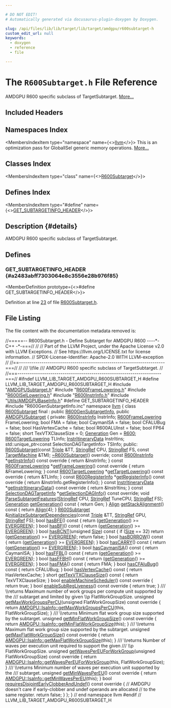 ```yaml
---

# DO NOT EDIT!
# Automatically generated via docusaurus-plugin-doxygen by Doxygen.

slug: /api/files/lib/lib/target/lib/target/amdgpu/r600subtarget-h
custom_edit_url: null
keywords:
  - doxygen
  - reference
  - file

---
```





# The `R600Subtarget.h` File Reference

<DoxygenPage pluginConfig={pluginConfig}>

AMDGPU R600 specific subclass of TargetSubtarget. <a href="#details">More...</a>

## Included Headers

<IncludesList>
<IncludesListItem
  filePath="AMDGPUSubtarget.h"
  permalink="/docs/api/files/lib/lib/target/lib/target/amdgpu/amdgpusubtarget-h"
  isLocal="true" />
<IncludesListItem
  filePath="R600FrameLowering.h"
  permalink="/docs/api/files/lib/lib/target/lib/target/amdgpu/r600framelowering-h"
  isLocal="true" />
<IncludesListItem
  filePath="R600ISelLowering.h"
  permalink="/docs/api/files/lib/lib/target/lib/target/amdgpu/r600isellowering-h"
  isLocal="true" />
<IncludesListItem
  filePath="R600InstrInfo.h"
  permalink="/docs/api/files/lib/lib/target/lib/target/amdgpu/r600instrinfo-h"
  isLocal="true" />
<IncludesListItem
  filePath="Utils/AMDGPUBaseInfo.h"
  permalink="/docs/api/files/lib/lib/target/lib/target/amdgpu/lib/target/amdgpu/utils/amdgpubaseinfo-h"
  isLocal="true" />
<IncludesListItem
  filePath="R600GenSubtargetInfo.inc"
  permalink=""
  isLocal="true" />
</IncludesList>

## Namespaces Index

<MembersIndex>

<MembersIndexItem
  type="namespace"
  name={<><a href="/docs/api/namespaces/llvm">llvm</a></>}>
This is an optimization pass for GlobalISel generic memory operations. <a href="/docs/api/namespaces/llvm/#details">More...</a>
</MembersIndexItem>

</MembersIndex>

## Classes Index

<MembersIndex>

<MembersIndexItem
  type="class"
  name={<><a href="/docs/api/classes/llvm/r600subtarget">R600Subtarget</a></>}>
</MembersIndexItem>

</MembersIndex>

## Defines Index

<MembersIndex>

<MembersIndexItem
  type="#define"
  name={<><a href="#a2483abff7303064e8c3556e28b976f85">GET&#95;SUBTARGETINFO&#95;HEADER</a></>}>
</MembersIndexItem>

</MembersIndex>

## Description {#details}

AMDGPU R600 specific subclass of TargetSubtarget.

<SectionDefinition>

## Defines

### GET&#95;SUBTARGETINFO&#95;HEADER {#a2483abff7303064e8c3556e28b976f85}

<MemberDefinition
  prototype={<>#define GET&#95;SUBTARGETINFO&#95;HEADER</>}>

Definition at line <a href="#l00023">23</a> of file <a href="/docs/api/files/lib/lib/target/lib/target/amdgpu/r600subtarget-h">R600Subtarget.h</a>.
</MemberDefinition>

</SectionDefinition>

## File Listing

The file content with the documentation metadata removed is:

<ProgramListing>

<Link id="l00001" /><CodeLine lineNumber="1"><Highlight kind="comment">//=====-- R600Subtarget.h - Define Subtarget for AMDGPU R600 ----&#42;- C++ -&#42;-===//</Highlight><Highlight kind="normal"></Highlight></CodeLine>
<Link id="l00002" /><CodeLine lineNumber="2"><Highlight kind="normal"></Highlight><Highlight kind="comment">//</Highlight><Highlight kind="normal"></Highlight></CodeLine>
<Link id="l00003" /><CodeLine lineNumber="3"><Highlight kind="normal"></Highlight><Highlight kind="comment">// Part of the LLVM Project, under the Apache License v2.0 with LLVM Exceptions.</Highlight><Highlight kind="normal"></Highlight></CodeLine>
<Link id="l00004" /><CodeLine lineNumber="4"><Highlight kind="normal"></Highlight><Highlight kind="comment">// See https://llvm.org/LICENSE.txt for license information.</Highlight><Highlight kind="normal"></Highlight></CodeLine>
<Link id="l00005" /><CodeLine lineNumber="5"><Highlight kind="normal"></Highlight><Highlight kind="comment">// SPDX-License-Identifier: Apache-2.0 WITH LLVM-exception</Highlight><Highlight kind="normal"></Highlight></CodeLine>
<Link id="l00006" /><CodeLine lineNumber="6"><Highlight kind="normal"></Highlight><Highlight kind="comment">//</Highlight><Highlight kind="normal"></Highlight></CodeLine>
<Link id="l00007" /><CodeLine lineNumber="7"><Highlight kind="normal"></Highlight><Highlight kind="comment">//==-----------------------------------------------------------------------===//</Highlight><Highlight kind="normal"></Highlight></CodeLine>
<Link id="l00008" /><CodeLine lineNumber="8"><Highlight kind="normal"></Highlight><Highlight kind="comment">//</Highlight><Highlight kind="comment"></Highlight></CodeLine>
<Link id="l00009" /><CodeLine lineNumber="9"><Highlight kind="comment">/// \\file</Highlight></CodeLine>
<Link id="l00010" /><CodeLine lineNumber="10"><Highlight kind="comment">/// AMDGPU R600 specific subclass of TargetSubtarget.</Highlight><Highlight kind="normal"></Highlight></CodeLine>
<Link id="l00011" /><CodeLine lineNumber="11"><Highlight kind="normal"></Highlight><Highlight kind="comment">//</Highlight><Highlight kind="normal"></Highlight></CodeLine>
<Link id="l00012" /><CodeLine lineNumber="12"><Highlight kind="normal"></Highlight><Highlight kind="comment">//===----------------------------------------------------------------------===//</Highlight><Highlight kind="normal"></Highlight></CodeLine>
<Link id="l00013" /><CodeLine lineNumber="13"><Highlight kind="normal"></Highlight></CodeLine>
<Link id="l00014" /><CodeLine lineNumber="14"><Highlight kind="normal"></Highlight><Highlight kind="preprocessor">#ifndef LLVM&#95;LIB&#95;TARGET&#95;AMDGPU&#95;R600SUBTARGET&#95;H</Highlight><Highlight kind="normal"></Highlight></CodeLine>
<Link id="l00015" /><CodeLine lineNumber="15"><Highlight kind="normal"></Highlight><Highlight kind="preprocessor">#define LLVM&#95;LIB&#95;TARGET&#95;AMDGPU&#95;R600SUBTARGET&#95;H</Highlight><Highlight kind="normal"></Highlight></CodeLine>
<Link id="l00016" /><CodeLine lineNumber="16"><Highlight kind="normal"></Highlight></CodeLine>
<Link id="l00017" /><CodeLine lineNumber="17"><Highlight kind="normal"></Highlight><Highlight kind="preprocessor">#include &quot;<a href="/docs/api/files/lib/lib/target/lib/target/amdgpu/amdgpusubtarget-h">AMDGPUSubtarget.h</a>&quot;</Highlight><Highlight kind="normal"></Highlight></CodeLine>
<Link id="l00018" /><CodeLine lineNumber="18"><Highlight kind="normal"></Highlight><Highlight kind="preprocessor">#include &quot;<a href="/docs/api/files/lib/lib/target/lib/target/amdgpu/r600framelowering-h">R600FrameLowering.h</a>&quot;</Highlight><Highlight kind="normal"></Highlight></CodeLine>
<Link id="l00019" /><CodeLine lineNumber="19"><Highlight kind="normal"></Highlight><Highlight kind="preprocessor">#include &quot;<a href="/docs/api/files/lib/lib/target/lib/target/amdgpu/r600isellowering-h">R600ISelLowering.h</a>&quot;</Highlight><Highlight kind="normal"></Highlight></CodeLine>
<Link id="l00020" /><CodeLine lineNumber="20"><Highlight kind="normal"></Highlight><Highlight kind="preprocessor">#include &quot;<a href="/docs/api/files/lib/lib/target/lib/target/amdgpu/r600instrinfo-h">R600InstrInfo.h</a>&quot;</Highlight><Highlight kind="normal"></Highlight></CodeLine>
<Link id="l00021" /><CodeLine lineNumber="21"><Highlight kind="normal"></Highlight><Highlight kind="preprocessor">#include &quot;<a href="/docs/api/files/lib/lib/target/lib/target/amdgpu/lib/target/amdgpu/utils/amdgpubaseinfo-h">Utils/AMDGPUBaseInfo.h</a>&quot;</Highlight><Highlight kind="normal"></Highlight></CodeLine>
<Link id="l00022" /><CodeLine lineNumber="22"><Highlight kind="normal"></Highlight></CodeLine>
<Link id="l00023" /><CodeLine lineNumber="23" lineLink="#a2483abff7303064e8c3556e28b976f85"><Highlight kind="normal"></Highlight><Highlight kind="preprocessor">#define GET&#95;SUBTARGETINFO&#95;HEADER</Highlight><Highlight kind="normal"></Highlight></CodeLine>
<Link id="l00024" /><CodeLine lineNumber="24"><Highlight kind="normal"></Highlight><Highlight kind="preprocessor">#include &quot;R600GenSubtargetInfo.inc&quot;</Highlight><Highlight kind="normal"></Highlight></CodeLine>
<Link id="l00025" /><CodeLine lineNumber="25"><Highlight kind="normal"></Highlight></CodeLine>
<Link id="l00026" /><CodeLine lineNumber="26"><Highlight kind="normal"></Highlight><Highlight kind="keyword">namespace </Highlight><Highlight kind="normal"><a href="/docs/api/namespaces/llvm">llvm</a> &#123;</Highlight></CodeLine>
<Link id="l00027" /><CodeLine lineNumber="27"><Highlight kind="normal"></Highlight></CodeLine>
<Link id="l00028" /><CodeLine lineNumber="28" lineLink="/docs/api/classes/llvm/r600subtarget"><Highlight kind="normal"></Highlight><Highlight kind="keyword">class </Highlight><Highlight kind="normal"><a href="/docs/api/classes/llvm/r600subtarget/#a5faa8d564b8e15601e7abc58f3dcdabb">R600Subtarget</a> final : </Highlight><Highlight kind="keyword">public</Highlight><Highlight kind="normal"> <a href="/docs/api/classes/r600gensubtargetinfo">R600GenSubtargetInfo</a>,</Highlight></CodeLine>
<Link id="l00029" /><CodeLine lineNumber="29"><Highlight kind="normal">                            </Highlight><Highlight kind="keyword">public</Highlight><Highlight kind="normal"> <a href="/docs/api/classes/llvm/amdgpusubtarget/#aad4744328912a86e07d71374296cb44e">AMDGPUSubtarget</a> &#123;</Highlight></CodeLine>
<Link id="l00030" /><CodeLine lineNumber="30"><Highlight kind="normal"></Highlight><Highlight kind="keyword">private</Highlight><Highlight kind="normal">:</Highlight></CodeLine>
<Link id="l00031" /><CodeLine lineNumber="31"><Highlight kind="normal">  <a href="/docs/api/classes/llvm/r600instrinfo">R600InstrInfo</a> InstrInfo;</Highlight></CodeLine>
<Link id="l00032" /><CodeLine lineNumber="32"><Highlight kind="normal">  <a href="/docs/api/classes/llvm/r600framelowering">R600FrameLowering</a> FrameLowering;</Highlight></CodeLine>
<Link id="l00033" /><CodeLine lineNumber="33"><Highlight kind="normal">  </Highlight><Highlight kind="keywordtype">bool</Highlight><Highlight kind="normal"> FMA = </Highlight><Highlight kind="keyword">false</Highlight><Highlight kind="normal">;</Highlight></CodeLine>
<Link id="l00034" /><CodeLine lineNumber="34"><Highlight kind="normal">  </Highlight><Highlight kind="keywordtype">bool</Highlight><Highlight kind="normal"> CaymanISA = </Highlight><Highlight kind="keyword">false</Highlight><Highlight kind="normal">;</Highlight></CodeLine>
<Link id="l00035" /><CodeLine lineNumber="35"><Highlight kind="normal">  </Highlight><Highlight kind="keywordtype">bool</Highlight><Highlight kind="normal"> CFALUBug = </Highlight><Highlight kind="keyword">false</Highlight><Highlight kind="normal">;</Highlight></CodeLine>
<Link id="l00036" /><CodeLine lineNumber="36"><Highlight kind="normal">  </Highlight><Highlight kind="keywordtype">bool</Highlight><Highlight kind="normal"> HasVertexCache = </Highlight><Highlight kind="keyword">false</Highlight><Highlight kind="normal">;</Highlight></CodeLine>
<Link id="l00037" /><CodeLine lineNumber="37"><Highlight kind="normal">  </Highlight><Highlight kind="keywordtype">bool</Highlight><Highlight kind="normal"> R600ALUInst = </Highlight><Highlight kind="keyword">false</Highlight><Highlight kind="normal">;</Highlight></CodeLine>
<Link id="l00038" /><CodeLine lineNumber="38"><Highlight kind="normal">  </Highlight><Highlight kind="keywordtype">bool</Highlight><Highlight kind="normal"> FP64 = </Highlight><Highlight kind="keyword">false</Highlight><Highlight kind="normal">;</Highlight></CodeLine>
<Link id="l00039" /><CodeLine lineNumber="39"><Highlight kind="normal">  </Highlight><Highlight kind="keywordtype">short</Highlight><Highlight kind="normal"> TexVTXClauseSize = 0;</Highlight></CodeLine>
<Link id="l00040" /><CodeLine lineNumber="40"><Highlight kind="normal">  <a href="/docs/api/classes/llvm/amdgpusubtarget/#a53c0ee4138bfbf9e0410a65e0eaa36e2">Generation</a> Gen = <a href="/docs/api/classes/llvm/amdgpusubtarget/#a53c0ee4138bfbf9e0410a65e0eaa36e2ab901507f175eea2133e8779a0a962ae0">R600</a>;</Highlight></CodeLine>
<Link id="l00041" /><CodeLine lineNumber="41"><Highlight kind="normal">  <a href="/docs/api/classes/llvm/r600targetlowering">R600TargetLowering</a> TLInfo;</Highlight></CodeLine>
<Link id="l00042" /><CodeLine lineNumber="42"><Highlight kind="normal">  <a href="/docs/api/classes/llvm/instritinerarydata">InstrItineraryData</a> InstrItins;</Highlight></CodeLine>
<Link id="l00043" /><CodeLine lineNumber="43"><Highlight kind="normal">  std::unique&#95;ptr&lt;const SelectionDAGTargetInfo&gt; TSInfo;</Highlight></CodeLine>
<Link id="l00044" /><CodeLine lineNumber="44"><Highlight kind="normal"></Highlight></CodeLine>
<Link id="l00045" /><CodeLine lineNumber="45"><Highlight kind="normal"></Highlight><Highlight kind="keyword">public</Highlight><Highlight kind="normal">:</Highlight></CodeLine>
<Link id="l00046" /><CodeLine lineNumber="46"><Highlight kind="normal">  <a href="/docs/api/classes/llvm/r600subtarget/#a5faa8d564b8e15601e7abc58f3dcdabb">R600Subtarget</a>(</Highlight><Highlight kind="keyword">const</Highlight><Highlight kind="normal"> <a href="/docs/api/classes/llvm/triple">Triple</a> &amp;TT, <a href="/docs/api/classes/llvm/stringref">StringRef</a> CPU, <a href="/docs/api/classes/llvm/stringref">StringRef</a> FS,</Highlight></CodeLine>
<Link id="l00047" /><CodeLine lineNumber="47"><Highlight kind="normal">                </Highlight><Highlight kind="keyword">const</Highlight><Highlight kind="normal"> <a href="/docs/api/classes/llvm/targetmachine">TargetMachine</a> &amp;TM);</Highlight></CodeLine>
<Link id="l00048" /><CodeLine lineNumber="48"><Highlight kind="normal"></Highlight></CodeLine>
<Link id="l00049" /><CodeLine lineNumber="49" lineLink="/docs/api/classes/llvm/r600subtarget/#ab11dbac2d078baba6f99d4c4fa8204d2"><Highlight kind="normal">  <a href="/docs/api/classes/llvm/r600subtarget/#ab11dbac2d078baba6f99d4c4fa8204d2">~R600Subtarget</a>() </Highlight><Highlight kind="keyword">override</Highlight><Highlight kind="normal">;</Highlight></CodeLine>
<Link id="l00050" /><CodeLine lineNumber="50"><Highlight kind="normal"></Highlight></CodeLine>
<Link id="l00051" /><CodeLine lineNumber="51" lineLink="/docs/api/classes/llvm/r600subtarget/#abed9ff012296c75cf187200d0279f2fc"><Highlight kind="normal">  </Highlight><Highlight kind="keyword">const</Highlight><Highlight kind="normal"> <a href="/docs/api/classes/llvm/r600instrinfo">R600InstrInfo</a> &#42;<a href="/docs/api/classes/llvm/r600subtarget/#abed9ff012296c75cf187200d0279f2fc">getInstrInfo</a>()</Highlight><Highlight kind="keyword"> const override </Highlight><Highlight kind="normal">&#123; </Highlight><Highlight kind="keywordflow">return</Highlight><Highlight kind="normal"> &amp;InstrInfo; &#125;</Highlight></CodeLine>
<Link id="l00052" /><CodeLine lineNumber="52"><Highlight kind="normal"></Highlight></CodeLine>
<Link id="l00053" /><CodeLine lineNumber="53" lineLink="/docs/api/classes/llvm/r600subtarget/#a6c6e719c60b4b3329ca6e3e33e7c8634"><Highlight kind="normal">  </Highlight><Highlight kind="keyword">const</Highlight><Highlight kind="normal"> <a href="/docs/api/classes/llvm/r600framelowering">R600FrameLowering</a> &#42;<a href="/docs/api/classes/llvm/r600subtarget/#a6c6e719c60b4b3329ca6e3e33e7c8634">getFrameLowering</a>()</Highlight><Highlight kind="keyword"> const override </Highlight><Highlight kind="normal">&#123;</Highlight></CodeLine>
<Link id="l00054" /><CodeLine lineNumber="54"><Highlight kind="normal">    </Highlight><Highlight kind="keywordflow">return</Highlight><Highlight kind="normal"> &amp;FrameLowering;</Highlight></CodeLine>
<Link id="l00055" /><CodeLine lineNumber="55"><Highlight kind="normal">  &#125;</Highlight></CodeLine>
<Link id="l00056" /><CodeLine lineNumber="56"><Highlight kind="normal"></Highlight></CodeLine>
<Link id="l00057" /><CodeLine lineNumber="57" lineLink="/docs/api/classes/llvm/r600subtarget/#aa3a7e720d4124bc258221b6d053230e6"><Highlight kind="normal">  </Highlight><Highlight kind="keyword">const</Highlight><Highlight kind="normal"> <a href="/docs/api/classes/llvm/r600targetlowering">R600TargetLowering</a> &#42;<a href="/docs/api/classes/llvm/r600subtarget/#aa3a7e720d4124bc258221b6d053230e6">getTargetLowering</a>()</Highlight><Highlight kind="keyword"> const override </Highlight><Highlight kind="normal">&#123;</Highlight></CodeLine>
<Link id="l00058" /><CodeLine lineNumber="58"><Highlight kind="normal">    </Highlight><Highlight kind="keywordflow">return</Highlight><Highlight kind="normal"> &amp;TLInfo;</Highlight></CodeLine>
<Link id="l00059" /><CodeLine lineNumber="59"><Highlight kind="normal">  &#125;</Highlight></CodeLine>
<Link id="l00060" /><CodeLine lineNumber="60"><Highlight kind="normal"></Highlight></CodeLine>
<Link id="l00061" /><CodeLine lineNumber="61" lineLink="/docs/api/classes/llvm/r600subtarget/#ab0a2572723cc4075a9273effd863386f"><Highlight kind="normal">  </Highlight><Highlight kind="keyword">const</Highlight><Highlight kind="normal"> <a href="/docs/api/structs/llvm/r600registerinfo">R600RegisterInfo</a> &#42;<a href="/docs/api/classes/llvm/r600subtarget/#ab0a2572723cc4075a9273effd863386f">getRegisterInfo</a>()</Highlight><Highlight kind="keyword"> const override </Highlight><Highlight kind="normal">&#123;</Highlight></CodeLine>
<Link id="l00062" /><CodeLine lineNumber="62"><Highlight kind="normal">    </Highlight><Highlight kind="keywordflow">return</Highlight><Highlight kind="normal"> &amp;InstrInfo.getRegisterInfo();</Highlight></CodeLine>
<Link id="l00063" /><CodeLine lineNumber="63"><Highlight kind="normal">  &#125;</Highlight></CodeLine>
<Link id="l00064" /><CodeLine lineNumber="64"><Highlight kind="normal"></Highlight></CodeLine>
<Link id="l00065" /><CodeLine lineNumber="65" lineLink="/docs/api/classes/llvm/r600subtarget/#afa32fda845e007cf0761a85be8fb4fd4"><Highlight kind="normal">  </Highlight><Highlight kind="keyword">const</Highlight><Highlight kind="normal"> <a href="/docs/api/classes/llvm/instritinerarydata">InstrItineraryData</a> &#42;<a href="/docs/api/classes/llvm/r600subtarget/#afa32fda845e007cf0761a85be8fb4fd4">getInstrItineraryData</a>()</Highlight><Highlight kind="keyword"> const override </Highlight><Highlight kind="normal">&#123;</Highlight></CodeLine>
<Link id="l00066" /><CodeLine lineNumber="66"><Highlight kind="normal">    </Highlight><Highlight kind="keywordflow">return</Highlight><Highlight kind="normal"> &amp;InstrItins;</Highlight></CodeLine>
<Link id="l00067" /><CodeLine lineNumber="67"><Highlight kind="normal">  &#125;</Highlight></CodeLine>
<Link id="l00068" /><CodeLine lineNumber="68"><Highlight kind="normal"></Highlight></CodeLine>
<Link id="l00069" /><CodeLine lineNumber="69"><Highlight kind="normal">  </Highlight><Highlight kind="keyword">const</Highlight><Highlight kind="normal"> <a href="/docs/api/classes/llvm/selectiondagtargetinfo">SelectionDAGTargetInfo</a> &#42;<a href="/docs/api/classes/llvm/r600subtarget/#abf234596a86aae94331cacdbf3e7f90b">getSelectionDAGInfo</a>() </Highlight><Highlight kind="keyword">const override</Highlight><Highlight kind="normal">;</Highlight></CodeLine>
<Link id="l00070" /><CodeLine lineNumber="70"><Highlight kind="normal"></Highlight></CodeLine>
<Link id="l00071" /><CodeLine lineNumber="71" lineLink="/docs/api/classes/llvm/r600subtarget/#af24bd98065c2c35ef77a876ca99d887b"><Highlight kind="normal">  </Highlight><Highlight kind="keywordtype">void</Highlight><Highlight kind="normal"> <a href="/docs/api/classes/llvm/r600subtarget/#af24bd98065c2c35ef77a876ca99d887b">ParseSubtargetFeatures</a>(<a href="/docs/api/classes/llvm/stringref">StringRef</a> CPU, <a href="/docs/api/classes/llvm/stringref">StringRef</a> TuneCPU, <a href="/docs/api/classes/llvm/stringref">StringRef</a> FS);</Highlight></CodeLine>
<Link id="l00072" /><CodeLine lineNumber="72"><Highlight kind="normal"></Highlight></CodeLine>
<Link id="l00073" /><CodeLine lineNumber="73" lineLink="/docs/api/classes/llvm/r600subtarget/#aee79390ce7af3c7d999f347433516859"><Highlight kind="normal">  <a href="/docs/api/classes/llvm/amdgpusubtarget/#a53c0ee4138bfbf9e0410a65e0eaa36e2">Generation</a> <a href="/docs/api/classes/llvm/r600subtarget/#aee79390ce7af3c7d999f347433516859">getGeneration</a>()</Highlight><Highlight kind="keyword"> const </Highlight><Highlight kind="normal">&#123;</Highlight></CodeLine>
<Link id="l00074" /><CodeLine lineNumber="74"><Highlight kind="normal">    </Highlight><Highlight kind="keywordflow">return</Highlight><Highlight kind="normal"> Gen;</Highlight></CodeLine>
<Link id="l00075" /><CodeLine lineNumber="75"><Highlight kind="normal">  &#125;</Highlight></CodeLine>
<Link id="l00076" /><CodeLine lineNumber="76"><Highlight kind="normal"></Highlight></CodeLine>
<Link id="l00077" /><CodeLine lineNumber="77" lineLink="/docs/api/classes/llvm/r600subtarget/#add9c03761dbcb2a37f5d2bda1f9303f0"><Highlight kind="normal">  <a href="/docs/api/structs/llvm/align">Align</a> <a href="/docs/api/classes/llvm/r600subtarget/#add9c03761dbcb2a37f5d2bda1f9303f0">getStackAlignment</a>()</Highlight><Highlight kind="keyword"> const </Highlight><Highlight kind="normal">&#123; </Highlight><Highlight kind="keywordflow">return</Highlight><Highlight kind="normal"> <a href="/docs/api/structs/llvm/align">Align</a>(4); &#125;</Highlight></CodeLine>
<Link id="l00078" /><CodeLine lineNumber="78"><Highlight kind="normal"></Highlight></CodeLine>
<Link id="l00079" /><CodeLine lineNumber="79"><Highlight kind="normal">  <a href="/docs/api/classes/llvm/r600subtarget">R600Subtarget</a> &amp;<a href="/docs/api/classes/llvm/r600subtarget/#aca90fa599aa2c0ecee39e6df084ae760">initializeSubtargetDependencies</a>(</Highlight><Highlight kind="keyword">const</Highlight><Highlight kind="normal"> <a href="/docs/api/classes/llvm/triple">Triple</a> &amp;TT,</Highlight></CodeLine>
<Link id="l00080" /><CodeLine lineNumber="80"><Highlight kind="normal">                                                 <a href="/docs/api/classes/llvm/stringref">StringRef</a> GPU, <a href="/docs/api/classes/llvm/stringref">StringRef</a> FS);</Highlight></CodeLine>
<Link id="l00081" /><CodeLine lineNumber="81"><Highlight kind="normal"></Highlight></CodeLine>
<Link id="l00082" /><CodeLine lineNumber="82" lineLink="/docs/api/classes/llvm/r600subtarget/#aec6ad6cec544e565e822d5069eddf65b"><Highlight kind="normal">  </Highlight><Highlight kind="keywordtype">bool</Highlight><Highlight kind="normal"> <a href="/docs/api/classes/llvm/r600subtarget/#aec6ad6cec544e565e822d5069eddf65b">hasBFE</a>()</Highlight><Highlight kind="keyword"> const </Highlight><Highlight kind="normal">&#123;</Highlight></CodeLine>
<Link id="l00083" /><CodeLine lineNumber="83"><Highlight kind="normal">    </Highlight><Highlight kind="keywordflow">return</Highlight><Highlight kind="normal"> (<a href="/docs/api/classes/llvm/r600subtarget/#aee79390ce7af3c7d999f347433516859">getGeneration</a>() &gt;= <a href="/docs/api/classes/llvm/amdgpusubtarget/#a53c0ee4138bfbf9e0410a65e0eaa36e2a2c2ada0fee5d63ea6a21e292bf24c815">EVERGREEN</a>);</Highlight></CodeLine>
<Link id="l00084" /><CodeLine lineNumber="84"><Highlight kind="normal">  &#125;</Highlight></CodeLine>
<Link id="l00085" /><CodeLine lineNumber="85"><Highlight kind="normal"></Highlight></CodeLine>
<Link id="l00086" /><CodeLine lineNumber="86" lineLink="/docs/api/classes/llvm/r600subtarget/#a5dfe887f01e4ac7e66b8f3270c6daa5e"><Highlight kind="normal">  </Highlight><Highlight kind="keywordtype">bool</Highlight><Highlight kind="normal"> <a href="/docs/api/classes/llvm/r600subtarget/#a5dfe887f01e4ac7e66b8f3270c6daa5e">hasBFI</a>()</Highlight><Highlight kind="keyword"> const </Highlight><Highlight kind="normal">&#123;</Highlight></CodeLine>
<Link id="l00087" /><CodeLine lineNumber="87"><Highlight kind="normal">    </Highlight><Highlight kind="keywordflow">return</Highlight><Highlight kind="normal"> (<a href="/docs/api/classes/llvm/r600subtarget/#aee79390ce7af3c7d999f347433516859">getGeneration</a>() &gt;= <a href="/docs/api/classes/llvm/amdgpusubtarget/#a53c0ee4138bfbf9e0410a65e0eaa36e2a2c2ada0fee5d63ea6a21e292bf24c815">EVERGREEN</a>);</Highlight></CodeLine>
<Link id="l00088" /><CodeLine lineNumber="88"><Highlight kind="normal">  &#125;</Highlight></CodeLine>
<Link id="l00089" /><CodeLine lineNumber="89"><Highlight kind="normal"></Highlight></CodeLine>
<Link id="l00090" /><CodeLine lineNumber="90" lineLink="/docs/api/classes/llvm/r600subtarget/#acabcda10288d6bbb4ec98c488a9eff89"><Highlight kind="normal">  </Highlight><Highlight kind="keywordtype">bool</Highlight><Highlight kind="normal"> <a href="/docs/api/classes/llvm/r600subtarget/#acabcda10288d6bbb4ec98c488a9eff89">hasBCNT</a>(</Highlight><Highlight kind="keywordtype">unsigned</Highlight><Highlight kind="normal"> <a href="/docs/api/files/lib/lib/analysis/inlineorder-cpp/#a7ee6f0cb51c3b9056199e9a0001fe8c3a6f6cb72d544962fa333e2e34ce64f719">Size</a>)</Highlight><Highlight kind="keyword"> const </Highlight><Highlight kind="normal">&#123;</Highlight></CodeLine>
<Link id="l00091" /><CodeLine lineNumber="91"><Highlight kind="normal">    </Highlight><Highlight kind="keywordflow">if</Highlight><Highlight kind="normal"> (<a href="/docs/api/files/lib/lib/analysis/inlineorder-cpp/#a7ee6f0cb51c3b9056199e9a0001fe8c3a6f6cb72d544962fa333e2e34ce64f719">Size</a> == 32)</Highlight></CodeLine>
<Link id="l00092" /><CodeLine lineNumber="92"><Highlight kind="normal">      </Highlight><Highlight kind="keywordflow">return</Highlight><Highlight kind="normal"> (<a href="/docs/api/classes/llvm/r600subtarget/#aee79390ce7af3c7d999f347433516859">getGeneration</a>() &gt;= <a href="/docs/api/classes/llvm/amdgpusubtarget/#a53c0ee4138bfbf9e0410a65e0eaa36e2a2c2ada0fee5d63ea6a21e292bf24c815">EVERGREEN</a>);</Highlight></CodeLine>
<Link id="l00093" /><CodeLine lineNumber="93"><Highlight kind="normal"></Highlight></CodeLine>
<Link id="l00094" /><CodeLine lineNumber="94"><Highlight kind="normal">    </Highlight><Highlight kind="keywordflow">return</Highlight><Highlight kind="normal"> </Highlight><Highlight kind="keyword">false</Highlight><Highlight kind="normal">;</Highlight></CodeLine>
<Link id="l00095" /><CodeLine lineNumber="95"><Highlight kind="normal">  &#125;</Highlight></CodeLine>
<Link id="l00096" /><CodeLine lineNumber="96"><Highlight kind="normal"></Highlight></CodeLine>
<Link id="l00097" /><CodeLine lineNumber="97" lineLink="/docs/api/classes/llvm/r600subtarget/#ad22b2f6dbe4da2fe357d7cd9ce17d250"><Highlight kind="normal">  </Highlight><Highlight kind="keywordtype">bool</Highlight><Highlight kind="normal"> <a href="/docs/api/classes/llvm/r600subtarget/#ad22b2f6dbe4da2fe357d7cd9ce17d250">hasBORROW</a>()</Highlight><Highlight kind="keyword"> const </Highlight><Highlight kind="normal">&#123;</Highlight></CodeLine>
<Link id="l00098" /><CodeLine lineNumber="98"><Highlight kind="normal">    </Highlight><Highlight kind="keywordflow">return</Highlight><Highlight kind="normal"> (<a href="/docs/api/classes/llvm/r600subtarget/#aee79390ce7af3c7d999f347433516859">getGeneration</a>() &gt;= <a href="/docs/api/classes/llvm/amdgpusubtarget/#a53c0ee4138bfbf9e0410a65e0eaa36e2a2c2ada0fee5d63ea6a21e292bf24c815">EVERGREEN</a>);</Highlight></CodeLine>
<Link id="l00099" /><CodeLine lineNumber="99"><Highlight kind="normal">  &#125;</Highlight></CodeLine>
<Link id="l00100" /><CodeLine lineNumber="100"><Highlight kind="normal"></Highlight></CodeLine>
<Link id="l00101" /><CodeLine lineNumber="101" lineLink="/docs/api/classes/llvm/r600subtarget/#a997001c50cb974b12cfa8e44e7e65eab"><Highlight kind="normal">  </Highlight><Highlight kind="keywordtype">bool</Highlight><Highlight kind="normal"> <a href="/docs/api/classes/llvm/r600subtarget/#a997001c50cb974b12cfa8e44e7e65eab">hasCARRY</a>()</Highlight><Highlight kind="keyword"> const </Highlight><Highlight kind="normal">&#123;</Highlight></CodeLine>
<Link id="l00102" /><CodeLine lineNumber="102"><Highlight kind="normal">    </Highlight><Highlight kind="keywordflow">return</Highlight><Highlight kind="normal"> (<a href="/docs/api/classes/llvm/r600subtarget/#aee79390ce7af3c7d999f347433516859">getGeneration</a>() &gt;= <a href="/docs/api/classes/llvm/amdgpusubtarget/#a53c0ee4138bfbf9e0410a65e0eaa36e2a2c2ada0fee5d63ea6a21e292bf24c815">EVERGREEN</a>);</Highlight></CodeLine>
<Link id="l00103" /><CodeLine lineNumber="103"><Highlight kind="normal">  &#125;</Highlight></CodeLine>
<Link id="l00104" /><CodeLine lineNumber="104"><Highlight kind="normal"></Highlight></CodeLine>
<Link id="l00105" /><CodeLine lineNumber="105" lineLink="/docs/api/classes/llvm/r600subtarget/#a6fc0932f0f72567eeaec4cdee4a492cf"><Highlight kind="normal">  </Highlight><Highlight kind="keywordtype">bool</Highlight><Highlight kind="normal"> <a href="/docs/api/classes/llvm/r600subtarget/#a6fc0932f0f72567eeaec4cdee4a492cf">hasCaymanISA</a>()</Highlight><Highlight kind="keyword"> const </Highlight><Highlight kind="normal">&#123;</Highlight></CodeLine>
<Link id="l00106" /><CodeLine lineNumber="106"><Highlight kind="normal">    </Highlight><Highlight kind="keywordflow">return</Highlight><Highlight kind="normal"> CaymanISA;</Highlight></CodeLine>
<Link id="l00107" /><CodeLine lineNumber="107"><Highlight kind="normal">  &#125;</Highlight></CodeLine>
<Link id="l00108" /><CodeLine lineNumber="108"><Highlight kind="normal"></Highlight></CodeLine>
<Link id="l00109" /><CodeLine lineNumber="109" lineLink="/docs/api/classes/llvm/r600subtarget/#ad5fd28ce86749e0629802606970a6e41"><Highlight kind="normal">  </Highlight><Highlight kind="keywordtype">bool</Highlight><Highlight kind="normal"> <a href="/docs/api/classes/llvm/r600subtarget/#ad5fd28ce86749e0629802606970a6e41">hasFFBL</a>()</Highlight><Highlight kind="keyword"> const </Highlight><Highlight kind="normal">&#123;</Highlight></CodeLine>
<Link id="l00110" /><CodeLine lineNumber="110"><Highlight kind="normal">    </Highlight><Highlight kind="keywordflow">return</Highlight><Highlight kind="normal"> (<a href="/docs/api/classes/llvm/r600subtarget/#aee79390ce7af3c7d999f347433516859">getGeneration</a>() &gt;= <a href="/docs/api/classes/llvm/amdgpusubtarget/#a53c0ee4138bfbf9e0410a65e0eaa36e2a2c2ada0fee5d63ea6a21e292bf24c815">EVERGREEN</a>);</Highlight></CodeLine>
<Link id="l00111" /><CodeLine lineNumber="111"><Highlight kind="normal">  &#125;</Highlight></CodeLine>
<Link id="l00112" /><CodeLine lineNumber="112"><Highlight kind="normal"></Highlight></CodeLine>
<Link id="l00113" /><CodeLine lineNumber="113" lineLink="/docs/api/classes/llvm/r600subtarget/#a1ab267e9517543e36fc825ee69c6107f"><Highlight kind="normal">  </Highlight><Highlight kind="keywordtype">bool</Highlight><Highlight kind="normal"> <a href="/docs/api/classes/llvm/r600subtarget/#a1ab267e9517543e36fc825ee69c6107f">hasFFBH</a>()</Highlight><Highlight kind="keyword"> const </Highlight><Highlight kind="normal">&#123;</Highlight></CodeLine>
<Link id="l00114" /><CodeLine lineNumber="114"><Highlight kind="normal">    </Highlight><Highlight kind="keywordflow">return</Highlight><Highlight kind="normal"> (<a href="/docs/api/classes/llvm/r600subtarget/#aee79390ce7af3c7d999f347433516859">getGeneration</a>() &gt;= <a href="/docs/api/classes/llvm/amdgpusubtarget/#a53c0ee4138bfbf9e0410a65e0eaa36e2a2c2ada0fee5d63ea6a21e292bf24c815">EVERGREEN</a>);</Highlight></CodeLine>
<Link id="l00115" /><CodeLine lineNumber="115"><Highlight kind="normal">  &#125;</Highlight></CodeLine>
<Link id="l00116" /><CodeLine lineNumber="116"><Highlight kind="normal"></Highlight></CodeLine>
<Link id="l00117" /><CodeLine lineNumber="117" lineLink="/docs/api/classes/llvm/r600subtarget/#a2fe3d685e032def360d64494a085e19e"><Highlight kind="normal">  </Highlight><Highlight kind="keywordtype">bool</Highlight><Highlight kind="normal"> <a href="/docs/api/classes/llvm/r600subtarget/#a2fe3d685e032def360d64494a085e19e">hasFMA</a>()</Highlight><Highlight kind="keyword"> const </Highlight><Highlight kind="normal">&#123; </Highlight><Highlight kind="keywordflow">return</Highlight><Highlight kind="normal"> FMA; &#125;</Highlight></CodeLine>
<Link id="l00118" /><CodeLine lineNumber="118"><Highlight kind="normal"></Highlight></CodeLine>
<Link id="l00119" /><CodeLine lineNumber="119" lineLink="/docs/api/classes/llvm/r600subtarget/#a232824a818387c070b9718d7045d1201"><Highlight kind="normal">  </Highlight><Highlight kind="keywordtype">bool</Highlight><Highlight kind="normal"> <a href="/docs/api/classes/llvm/r600subtarget/#a232824a818387c070b9718d7045d1201">hasCFAluBug</a>()</Highlight><Highlight kind="keyword"> const </Highlight><Highlight kind="normal">&#123; </Highlight><Highlight kind="keywordflow">return</Highlight><Highlight kind="normal"> CFALUBug; &#125;</Highlight></CodeLine>
<Link id="l00120" /><CodeLine lineNumber="120"><Highlight kind="normal"></Highlight></CodeLine>
<Link id="l00121" /><CodeLine lineNumber="121" lineLink="/docs/api/classes/llvm/r600subtarget/#a19c3c6f49063d3c18697de41a145035d"><Highlight kind="normal">  </Highlight><Highlight kind="keywordtype">bool</Highlight><Highlight kind="normal"> <a href="/docs/api/classes/llvm/r600subtarget/#a19c3c6f49063d3c18697de41a145035d">hasVertexCache</a>()</Highlight><Highlight kind="keyword"> const </Highlight><Highlight kind="normal">&#123; </Highlight><Highlight kind="keywordflow">return</Highlight><Highlight kind="normal"> HasVertexCache; &#125;</Highlight></CodeLine>
<Link id="l00122" /><CodeLine lineNumber="122"><Highlight kind="normal"></Highlight></CodeLine>
<Link id="l00123" /><CodeLine lineNumber="123" lineLink="/docs/api/classes/llvm/r600subtarget/#a4bb2269867e8aad484e06b810108b657"><Highlight kind="normal">  </Highlight><Highlight kind="keywordtype">short</Highlight><Highlight kind="normal"> <a href="/docs/api/classes/llvm/r600subtarget/#a4bb2269867e8aad484e06b810108b657">getTexVTXClauseSize</a>()</Highlight><Highlight kind="keyword"> const </Highlight><Highlight kind="normal">&#123; </Highlight><Highlight kind="keywordflow">return</Highlight><Highlight kind="normal"> TexVTXClauseSize; &#125;</Highlight></CodeLine>
<Link id="l00124" /><CodeLine lineNumber="124"><Highlight kind="normal"></Highlight></CodeLine>
<Link id="l00125" /><CodeLine lineNumber="125" lineLink="/docs/api/classes/llvm/r600subtarget/#afa727396f5c2f655b5069ba64f6b01b1"><Highlight kind="normal">  </Highlight><Highlight kind="keywordtype">bool</Highlight><Highlight kind="normal"> <a href="/docs/api/classes/llvm/r600subtarget/#afa727396f5c2f655b5069ba64f6b01b1">enableMachineScheduler</a>()</Highlight><Highlight kind="keyword"> const override </Highlight><Highlight kind="normal">&#123;</Highlight></CodeLine>
<Link id="l00126" /><CodeLine lineNumber="126"><Highlight kind="normal">    </Highlight><Highlight kind="keywordflow">return</Highlight><Highlight kind="normal"> </Highlight><Highlight kind="keyword">true</Highlight><Highlight kind="normal">;</Highlight></CodeLine>
<Link id="l00127" /><CodeLine lineNumber="127"><Highlight kind="normal">  &#125;</Highlight></CodeLine>
<Link id="l00128" /><CodeLine lineNumber="128"><Highlight kind="normal"></Highlight></CodeLine>
<Link id="l00129" /><CodeLine lineNumber="129" lineLink="/docs/api/classes/llvm/r600subtarget/#ac17abc9497f53d92fadb82f39dc0191a"><Highlight kind="normal">  </Highlight><Highlight kind="keywordtype">bool</Highlight><Highlight kind="normal"> <a href="/docs/api/classes/llvm/r600subtarget/#ac17abc9497f53d92fadb82f39dc0191a">enableSubRegLiveness</a>()</Highlight><Highlight kind="keyword"> const override </Highlight><Highlight kind="normal">&#123;</Highlight></CodeLine>
<Link id="l00130" /><CodeLine lineNumber="130"><Highlight kind="normal">    </Highlight><Highlight kind="keywordflow">return</Highlight><Highlight kind="normal"> </Highlight><Highlight kind="keyword">true</Highlight><Highlight kind="normal">;</Highlight></CodeLine>
<Link id="l00131" /><CodeLine lineNumber="131"><Highlight kind="normal">  &#125;</Highlight></CodeLine>
<Link id="l00132" /><CodeLine lineNumber="132"><Highlight kind="normal"></Highlight><Highlight kind="comment"></Highlight></CodeLine>
<Link id="l00133" /><CodeLine lineNumber="133"><Highlight kind="comment">  /// \\returns Maximum number of work groups per compute unit supported by the</Highlight></CodeLine>
<Link id="l00134" /><CodeLine lineNumber="134"><Highlight kind="comment">  /// subtarget and limited by given \\p FlatWorkGroupSize.</Highlight><Highlight kind="normal"></Highlight></CodeLine>
<Link id="l00135" /><CodeLine lineNumber="135" lineLink="/docs/api/classes/llvm/r600subtarget/#a2f461fa069bb14d4ef708893c54c29d6"><Highlight kind="normal">  </Highlight><Highlight kind="keywordtype">unsigned</Highlight><Highlight kind="normal"> <a href="/docs/api/classes/llvm/r600subtarget/#a2f461fa069bb14d4ef708893c54c29d6">getMaxWorkGroupsPerCU</a>(</Highlight><Highlight kind="keywordtype">unsigned</Highlight><Highlight kind="normal"> FlatWorkGroupSize)</Highlight><Highlight kind="keyword"> const override </Highlight><Highlight kind="normal">&#123;</Highlight></CodeLine>
<Link id="l00136" /><CodeLine lineNumber="136"><Highlight kind="normal">    </Highlight><Highlight kind="keywordflow">return</Highlight><Highlight kind="normal"> <a href="/docs/api/namespaces/llvm/amdgpu/isainfo/#a2d0c61cd3e4d53626ffdb34031766f08">AMDGPU::IsaInfo::getMaxWorkGroupsPerCU</a>(</Highlight><Highlight kind="keyword">this</Highlight><Highlight kind="normal">, FlatWorkGroupSize);</Highlight></CodeLine>
<Link id="l00137" /><CodeLine lineNumber="137"><Highlight kind="normal">  &#125;</Highlight></CodeLine>
<Link id="l00138" /><CodeLine lineNumber="138"><Highlight kind="normal"></Highlight><Highlight kind="comment"></Highlight></CodeLine>
<Link id="l00139" /><CodeLine lineNumber="139"><Highlight kind="comment">  /// \\returns Minimum flat work group size supported by the subtarget.</Highlight><Highlight kind="normal"></Highlight></CodeLine>
<Link id="l00140" /><CodeLine lineNumber="140" lineLink="/docs/api/classes/llvm/r600subtarget/#a270a8ab14876a126d43c7f7c6a91298e"><Highlight kind="normal">  </Highlight><Highlight kind="keywordtype">unsigned</Highlight><Highlight kind="normal"> <a href="/docs/api/classes/llvm/r600subtarget/#a270a8ab14876a126d43c7f7c6a91298e">getMinFlatWorkGroupSize</a>()</Highlight><Highlight kind="keyword"> const override </Highlight><Highlight kind="normal">&#123;</Highlight></CodeLine>
<Link id="l00141" /><CodeLine lineNumber="141"><Highlight kind="normal">    </Highlight><Highlight kind="keywordflow">return</Highlight><Highlight kind="normal"> <a href="/docs/api/namespaces/llvm/amdgpu/isainfo/#a8dd1efaf10bea58df5259c9a0c223d9a">AMDGPU::IsaInfo::getMinFlatWorkGroupSize</a>(</Highlight><Highlight kind="keyword">this</Highlight><Highlight kind="normal">);</Highlight></CodeLine>
<Link id="l00142" /><CodeLine lineNumber="142"><Highlight kind="normal">  &#125;</Highlight></CodeLine>
<Link id="l00143" /><CodeLine lineNumber="143"><Highlight kind="normal"></Highlight><Highlight kind="comment"></Highlight></CodeLine>
<Link id="l00144" /><CodeLine lineNumber="144"><Highlight kind="comment">  /// \\returns Maximum flat work group size supported by the subtarget.</Highlight><Highlight kind="normal"></Highlight></CodeLine>
<Link id="l00145" /><CodeLine lineNumber="145" lineLink="/docs/api/classes/llvm/r600subtarget/#a4bd1b9c9defaf4ddc8be04127d044bb1"><Highlight kind="normal">  </Highlight><Highlight kind="keywordtype">unsigned</Highlight><Highlight kind="normal"> <a href="/docs/api/classes/llvm/r600subtarget/#a4bd1b9c9defaf4ddc8be04127d044bb1">getMaxFlatWorkGroupSize</a>()</Highlight><Highlight kind="keyword"> const override </Highlight><Highlight kind="normal">&#123;</Highlight></CodeLine>
<Link id="l00146" /><CodeLine lineNumber="146"><Highlight kind="normal">    </Highlight><Highlight kind="keywordflow">return</Highlight><Highlight kind="normal"> <a href="/docs/api/namespaces/llvm/amdgpu/isainfo/#a329b5f490df50f14bf5c359c0a01e99a">AMDGPU::IsaInfo::getMaxFlatWorkGroupSize</a>(</Highlight><Highlight kind="keyword">this</Highlight><Highlight kind="normal">);</Highlight></CodeLine>
<Link id="l00147" /><CodeLine lineNumber="147"><Highlight kind="normal">  &#125;</Highlight></CodeLine>
<Link id="l00148" /><CodeLine lineNumber="148"><Highlight kind="normal"></Highlight><Highlight kind="comment"></Highlight></CodeLine>
<Link id="l00149" /><CodeLine lineNumber="149"><Highlight kind="comment">  /// \\returns Number of waves per execution unit required to support the given</Highlight></CodeLine>
<Link id="l00150" /><CodeLine lineNumber="150"><Highlight kind="comment">  /// \\p FlatWorkGroupSize.</Highlight><Highlight kind="normal"></Highlight></CodeLine>
<Link id="l00151" /><CodeLine lineNumber="151"><Highlight kind="normal">  </Highlight><Highlight kind="keywordtype">unsigned</Highlight><Highlight kind="normal"></Highlight></CodeLine>
<Link id="l00152" /><CodeLine lineNumber="152" lineLink="/docs/api/classes/llvm/r600subtarget/#a66c505753164d41926c03c0c785466ef"><Highlight kind="normal">  <a href="/docs/api/classes/llvm/r600subtarget/#a66c505753164d41926c03c0c785466ef">getWavesPerEUForWorkGroup</a>(</Highlight><Highlight kind="keywordtype">unsigned</Highlight><Highlight kind="normal"> FlatWorkGroupSize)</Highlight><Highlight kind="keyword"> const override </Highlight><Highlight kind="normal">&#123;</Highlight></CodeLine>
<Link id="l00153" /><CodeLine lineNumber="153"><Highlight kind="normal">    </Highlight><Highlight kind="keywordflow">return</Highlight><Highlight kind="normal"> <a href="/docs/api/namespaces/llvm/amdgpu/isainfo/#a170ce837300501b1468ea55b3e5081a1">AMDGPU::IsaInfo::getWavesPerEUForWorkGroup</a>(</Highlight><Highlight kind="keyword">this</Highlight><Highlight kind="normal">, FlatWorkGroupSize);</Highlight></CodeLine>
<Link id="l00154" /><CodeLine lineNumber="154"><Highlight kind="normal">  &#125;</Highlight></CodeLine>
<Link id="l00155" /><CodeLine lineNumber="155"><Highlight kind="normal"></Highlight><Highlight kind="comment"></Highlight></CodeLine>
<Link id="l00156" /><CodeLine lineNumber="156"><Highlight kind="comment">  /// \\returns Minimum number of waves per execution unit supported by the</Highlight></CodeLine>
<Link id="l00157" /><CodeLine lineNumber="157"><Highlight kind="comment">  /// subtarget.</Highlight><Highlight kind="normal"></Highlight></CodeLine>
<Link id="l00158" /><CodeLine lineNumber="158" lineLink="/docs/api/classes/llvm/r600subtarget/#a8b4bad260e61c06d2c5a4d88c6b244de"><Highlight kind="normal">  </Highlight><Highlight kind="keywordtype">unsigned</Highlight><Highlight kind="normal"> <a href="/docs/api/classes/llvm/r600subtarget/#a8b4bad260e61c06d2c5a4d88c6b244de">getMinWavesPerEU</a>()</Highlight><Highlight kind="keyword"> const override </Highlight><Highlight kind="normal">&#123;</Highlight></CodeLine>
<Link id="l00159" /><CodeLine lineNumber="159"><Highlight kind="normal">    </Highlight><Highlight kind="keywordflow">return</Highlight><Highlight kind="normal"> <a href="/docs/api/namespaces/llvm/amdgpu/isainfo/#a9a0082c7f646f15a4a1a7fe1bad0ec89">AMDGPU::IsaInfo::getMinWavesPerEU</a>(</Highlight><Highlight kind="keyword">this</Highlight><Highlight kind="normal">);</Highlight></CodeLine>
<Link id="l00160" /><CodeLine lineNumber="160"><Highlight kind="normal">  &#125;</Highlight></CodeLine>
<Link id="l00161" /><CodeLine lineNumber="161"><Highlight kind="normal"></Highlight></CodeLine>
<Link id="l00162" /><CodeLine lineNumber="162" lineLink="/docs/api/classes/llvm/r600subtarget/#a704e1bc52ac7ba0adc959220e1a3beaa"><Highlight kind="normal">  </Highlight><Highlight kind="keywordtype">bool</Highlight><Highlight kind="normal"> <a href="/docs/api/classes/llvm/r600subtarget/#a704e1bc52ac7ba0adc959220e1a3beaa">requiresDisjointEarlyClobberAndUndef</a>()</Highlight><Highlight kind="keyword"> const override </Highlight><Highlight kind="normal">&#123;</Highlight></CodeLine>
<Link id="l00163" /><CodeLine lineNumber="163"><Highlight kind="normal">    </Highlight><Highlight kind="comment">// AMDGPU doesn&#39;t care if early-clobber and undef operands are allocated</Highlight><Highlight kind="normal"></Highlight></CodeLine>
<Link id="l00164" /><CodeLine lineNumber="164"><Highlight kind="normal">    </Highlight><Highlight kind="comment">// to the same register.</Highlight><Highlight kind="normal"></Highlight></CodeLine>
<Link id="l00165" /><CodeLine lineNumber="165"><Highlight kind="normal">    </Highlight><Highlight kind="keywordflow">return</Highlight><Highlight kind="normal"> </Highlight><Highlight kind="keyword">false</Highlight><Highlight kind="normal">;</Highlight></CodeLine>
<Link id="l00166" /><CodeLine lineNumber="166"><Highlight kind="normal">  &#125;</Highlight></CodeLine>
<Link id="l00167" /><CodeLine lineNumber="167"><Highlight kind="normal">&#125;;</Highlight></CodeLine>
<Link id="l00168" /><CodeLine lineNumber="168"><Highlight kind="normal"></Highlight></CodeLine>
<Link id="l00169" /><CodeLine lineNumber="169"><Highlight kind="normal">&#125; </Highlight><Highlight kind="comment">// end namespace llvm</Highlight><Highlight kind="normal"></Highlight></CodeLine>
<Link id="l00170" /><CodeLine lineNumber="170"><Highlight kind="normal"></Highlight></CodeLine>
<Link id="l00171" /><CodeLine lineNumber="171"><Highlight kind="normal"></Highlight><Highlight kind="preprocessor">#endif </Highlight><Highlight kind="comment">// LLVM&#95;LIB&#95;TARGET&#95;AMDGPU&#95;R600SUBTARGET&#95;H</Highlight><Highlight kind="normal"></Highlight></CodeLine>

</ProgramListing>

</DoxygenPage>
